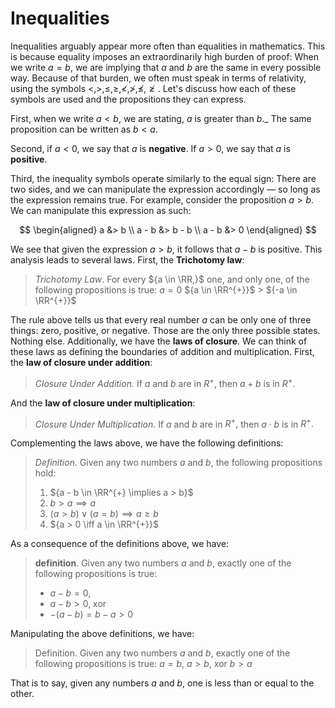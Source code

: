 # Inequalities

Inequalities arguably appear more often than equalities in mathematics.
This is because equality imposes an extraordinarily high burden of proof:
When we write ${a = b,}$ we are implying that ${a}$ and ${b}$ are the same
in every possible way. Because of that burden, we often must speak in terms
of relativity, using the symbols
${ <, >, \leq, \geq, \nless, \ngtr, \nleq, \ngeq.}$ Let's discuss how each
of these symbols are used and the propositions they can express.

First, when we write ${a < b,}$ we are stating, ${a}$ is greater than
${b.}$\_ The same proposition can be written as ${b < a.}$

Second, if ${a < 0,}$ we say that ${a}$ is **negative**. If ${a > 0,}$ we
say that ${a}$ is **positive**.

Third, the inequality symbols operate similarly to the equal sign: There
are two sides, and we can manipulate the expression accordingly &mdash; so
long as the expression remains true. For example, consider the proposition
${a > b.}$ We can manipulate this expression as such:

$$
	\begin{aligned} a &> b \\ a - b &> b - b \\ a - b &> 0 \end{aligned}
$$

We see that given the expression ${a > b,}$ it follows that ${a - b}$ is
positive. This analysis leads to several laws. First, the **Trichotomy
law**:

> _Trichotomy Law_. For every ${a \in \RR,}$ one, and only one, of the
> following propositions is true: ${a = 0}$ ${a \in \RR^{+}}$ >
> ${-a \in \RR^{+}}$

The rule above tells us that every real number ${a}$ can be only one of
three things: zero, positive, or negative. Those are the only three
possible states. Nothing else. Additionally, we have the **laws of
closure**. We can think of these laws as defining the boundaries of
addition and multiplication. First, the **law of closure under addition**:

> _Closure Under Addition._ If ${a}$ and ${b}$ are in ${R^{+},}$ then
> ${a + b}$ is in ${R^{+}.}$

And the **law of closure under multiplication**:

> _Closure Under Multiplication._ If ${a}$ and ${b}$ are in ${R^{+},}$ then
> ${a \cdot b}$ is in ${R^{+}.}$

Complementing the laws above, we have the following definitions:

> _Definition._ Given any two numbers ${a}$ and ${b,}$ the following
> propositions hold:
>
> 1. ${a - b \in \RR^{+} \implies a > b}$
> 2. ${b > a \implies a}$
> 3. ${(a > b) \lor (a = b) \implies a \geq b}$
> 4. ${a > 0 \iff a \in \RR^{+}}$

As a consequence of the definitions above, we have:

> __definition__. Given any two numbers ${a}$ and ${b,}$ exactly one of the
> following propositions is true:
> * ${a - b = 0,}$ 
> * ${a - b > 0,}$ xor
> * ${-(a - b) = b - a > 0}$

Manipulating the above definitions, we have:

> Definition. Given any two numbers ${a}$ and ${b,}$ exactly one of the
> following propositions is true: ${a = b,}$ ${a > b,}$ xor ${b > a}$

That is to say, given any numbers ${a}$ and ${b,}$ one is less than or
equal to the other.
